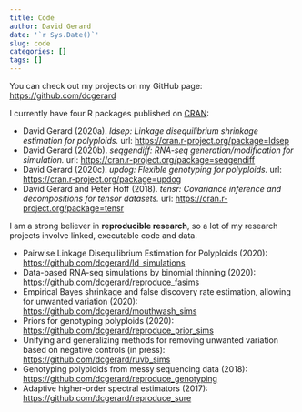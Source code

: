 ```yaml
---
title: Code
author: David Gerard
date: '`r Sys.Date()`'
slug: code
categories: []
tags: []
---
```


You can check out my projects on my GitHub page: <https://github.com/dcgerard>

I currently have four R packages published on [CRAN](https://cran.r-project.org/):

- David Gerard (2020a). *ldsep: Linkage disequilibrium shrinkage estimation for polyploids.* url: <https://cran.r-project.org/package=ldsep>
- David Gerard (2020b). *seqgendiff: RNA-seq generation/modification for simulation.* url: <https://cran.r-project.org/package=seqgendiff>
- David Gerard (2020c). *updog: Flexible genotyping for polyploids.* url: <https://cran.r-project.org/package=updog>
- David Gerard and Peter Hoff (2018). *tensr: Covariance inference and decompositions for tensor datasets.* url: <https://cran.r-project.org/package=tensr>

I am a strong believer in **reproducible research**, so a lot of my research projects involve linked, executable code and data.

- Pairwise Linkage Disequilibrium Estimation for Polyploids (2020): <https://github.com/dcgerard/ld_simulations>
- Data-based RNA-seq simulations by binomial thinning (2020): <https://github.com/dcgerard/reproduce_fasims>
- Empirical Bayes shrinkage and false discovery rate estimation, allowing for unwanted variation (2020):  <https://github.com/dcgerard/mouthwash_sims>
- Priors for genotyping polyploids (2020): <https://github.com/dcgerard/reproduce_prior_sims>
- Unifying and generalizing methods for removing unwanted variation based on negative controls (in press):  <https://github.com/dcgerard/ruvb_sims>
- Genotyping polyploids from messy sequencing data (2018): <https://github.com/dcgerard/reproduce_genotyping>
- Adaptive higher-order spectral estimators (2017): <https://github.com/dcgerard/reproduce_sure>
